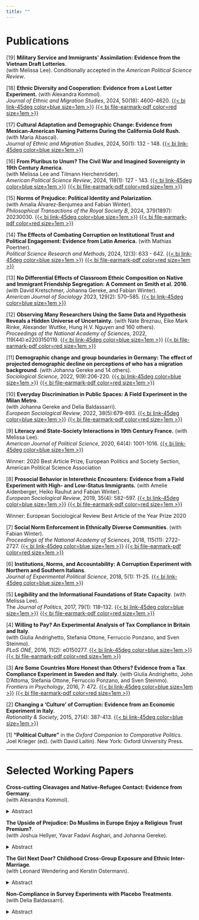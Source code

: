 ```yaml
---
title: ""
---
```


# Publications


[19] **Military Service and Immigrants’ Assimilation: Evidence from the Vietnam Draft Lotteries**.  
(with Melissa Lee).
Conditionally accepted in the *American Political Science Review*.



[18] **Ethnic Diversity and Cooperation: Evidence from a Lost Letter Experiment.** (with Alexandra Kommol).   
*Journal of Ethnic and Migration Studies*, 2024, 50(18): 4600-4620. 
[{{< bi link-45deg color=blue size=1em >}}](https://www.tandfonline.com/doi/full/10.1080/1369183X.2024.2334909) 
[{{< bi file-earmark-pdf color=red size=1em >}}](https://www.tandfonline.com/doi/epdf/10.1080/1369183X.2024.2334909?needAccess=true)


[17] **Cultural Adaptation and Demographic Change: Evidence from Mexican-American Naming Patterns During the California Gold Rush.** (with Maria Abascal).  
*Journal of Ethnic and Migration Studies*, 2024, 50(1): 132 - 148. 
[{{< bi link-45deg color=blue size=1em >}}](https://www.tandfonline.com/doi/full/10.1080/1369183X.2023.2259039) 


[16] **From Pluribus to Unum? The Civil War and Imagined Sovereignty in 19th Century America**.   
(with Melissa Lee and Tilmann Herchenröder).  
*American Political Science Review*, 2024, 118(1): 127 - 143. 
[{{< bi link-45deg color=blue size=1em >}}](https://doi.org/10.1017/S0003055423000096) 
[{{< bi file-earmark-pdf color=red size=1em >}}](https://www.cambridge.org/core/services/aop-cambridge-core/content/view/209A985C6BFB23E4B7B3E46FC22FF513/S0003055423000096a.pdf/from-pluribus-to-unum-the-civil-war-and-imagined-sovereignty-in-nineteenth-century-america.pdf)


[15] **Norms of Prejudice: Political Identity and Polarization**.   
(with Amalia Álvarez-Benjumea and Fabian Winter).   
*Philosophical Transactions of the Royal Society B*, 2024, 379(1897): 20230030. 
[{{< bi link-45deg color=blue size=1em >}}](https://royalsocietypublishing.org/doi/10.1098/rstb.2023.0030) 
[{{< bi file-earmark-pdf color=red size=1em >}}](https://royalsocietypublishing.org/doi/epdf/10.1098/rstb.2023.0030)


[14] **The Effects of Combating Corruption on Institutional Trust and Political Engagement: Evidence from Latin America.**  (with Mathias Poertner).   
*Political Science Research and Methods*, 2024, 12(3): 633 - 642. 
[{{< bi link-45deg color=blue size=1em >}}](https://doi.org/10.1017/psrm.2023.4) 
[{{< bi file-earmark-pdf color=red size=1em >}}](https://www.cambridge.org/core/services/aop-cambridge-core/content/view/60F64403542AEAF4895D94DE2F0CA516/S2049847023000043a.pdf/the-effects-of-combating-corruption-on-institutional-trust-and-political-engagement-evidence-from-latin-america.pdf)


[13] **No Differential Effects of Classroom Ethnic Composition on Native and Immigrant Friendship Segregation: A Comment on Smith et al. 2016**.   
(with David Kretschmer, Johanna Gereke, and Fabian Winter).   
*American Journal of Sociology* 2023, 129(2): 570–585.
[{{< bi link-45deg color=blue size=1em >}}](https://www.journals.uchicago.edu/doi/10.1086/727823) 



[12] **Observing Many Researchers Using the Same Data and Hypothesis Reveals a Hidden Universe of Uncertainty.** (with Nate Breznau, Eike Mark Rinke, Alexander Wuttke, Hung H.V. Nguyen and 160 others).   
*Proceedings of the National Academy of Sciences*, 2022, 119(44):e2203150119.
[{{< bi link-45deg color=blue size=1em >}}](https://doi.org/10.1073/pnas.2203150119) 
[{{< bi file-earmark-pdf color=red size=1em >}}](https://www.pnas.org/doi/epub/10.1073/pnas.2203150119)



[11] **Demographic change and group boundaries in Germany: The effect of projected demographic decline on perceptions of who has a migration background**. (with Johanna Gereke and 14 others).    
*Sociological Science*, 2022, 9(9):206-220.
[{{< bi link-45deg color=blue size=1em >}}](https://sociologicalscience.com/articles-v9-9-206/)
[{{< bi file-earmark-pdf color=red size=1em >}}](https://sociologicalscience.com/download/vol-9/may/SocSci_v9_206to220.pdf)


[10] **Everyday Discrimination in Public Spaces: A Field Experiment in the Milan Metro**.   
(with Johanna Gereke and Delia Baldassarri).   
*European Sociological Review*, 2022, 38(5):679-693.
[{{< bi link-45deg color=blue size=1em >}}](https://academic.oup.com/esr/article/38/5/679/6524578)
[{{< bi file-earmark-pdf color=red size=1em >}}](https://watermark.silverchair.com/jcac008.pdf?token=AQECAHi208BE49Ooan9kkhW_Ercy7Dm3ZL_9Cf3qfKAc485ysgAAA00wggNJBgkqhkiG9w0BBwagggM6MIIDNgIBADCCAy8GCSqGSIb3DQEHATAeBglghkgBZQMEAS4wEQQMqJ3YBEYr2lDcW7N1AgEQgIIDAIZ9Lsuoh_yiRjk6HJUYON25YILQSSj9ie24C7WMZHm4zD7cWlR0KbcqkbfS3yVgf83D_8U1jzTvLdeuqKcCVrNiTjX5xHW6Qca6AJMaGgDDxjgp3FyEoA2Z_J6EoCsOMTh1GEhckoN_6JTogK7haBnZyf8ZWXWwXH4lwzytjRYHdIpG5ywzJy97-13clvL94ovS_oOuUhLMQZAQlCLbiombwE_Rzt3Ra5twM3z8qSyEVHtVApyFFyAM9nDXBbRn1y-3U2btmyLMm-MFkqVHYgwZ741ZlAddJEhHUQvEZBL-u20bFHCQ_N4nwRuivIsxvmn4zEFxr7FTDkXiCRZQQ5XAA0j7WUEC0RR17mZwCAd-qq2my7SAxJMlUc8LI41RvdmlU2tq6R3PHayYxs2Ve6VYmOowPwwwqDn-KI2vKHih6Ke6FvU8yHXBFDmbKrI1jY4AnPWcP8yZQ2rtQR9FCL_ZstaMbP2m_Hw-rvoC4_vjceHi6EENi4lQqK--NJG8csJKBWH64h2t_G6VU7DS37Mvwll78mBXoo11y_NT08nkS6O5Sa5B4mv9dLx-tc1znZ1iqVtnBdxOeyGWYmIIJbFtkgjgYve4A0kngP0V8cyYQN2gqJc0sONUrNTr7B_SDP6iQL3NrvVvP_uc5-IZRnXderVBQvZHJj0j-OX89IbuKC9qRcUU6AVFZzL0LYAZfe-DN2pGijpDiq5duKkyAgvq6Cuv5xP8j1iGMMaYGH8U5yhVQb9ThsSYrs2RhyRLNq6i4mYlXtUtBlnIFdofUi2RtrRrwS7Xc4vO9u1ms2vljXp7Caq1o6oA0Gy8IpQubSUE6MXaNNJGuLZOPDZDjP18qMR5JPGhKUZJ-y9LphIiwTv0bJnDFGB8DttSmA0K1knVYmpl3RCWURHSSUZBlcUTj2yo0WCWAICY13Oe9vtZhSBo8wUQHCNnrUZybQMOR-xF9ca83qQAZuEtLUtvu5X_QIhoM3fLZUl9CtAouwZnKHRb1mg1UT2ZEerhCdiz-Q)



[9] **Literacy and State-Society Interactions in 19th Century France.** (with Melissa Lee).   
*American Journal of Political Science*, 2020, 64(4): 1001-1016. 
[{{< bi link-45deg color=blue size=1em >}}](https://onlinelibrary.wiley.com/doi/abs/10.1111/ajps.12524?af=R)

::: {.callout-note appearance="minimal"}
Winner: 2020 Best Article Prize, European Politics and Society Section, American Political Science Association
:::


[8] **Prosocial Behavior in Interethnic Encounters: Evidence from a Field Experiment with High- and Low-Status Immigrants.**
(with Amelie Aidenberger, Heiko Rauhut and Fabian Winter).  
*European Sociological Review*, 2019, 35(4): 582–597. 
[{{< bi link-45deg color=blue size=1em >}}](https://academic.oup.com/esr/article/35/4/582/5512302)
[{{< bi file-earmark-pdf color=red size=1em >}}](https://watermark.silverchair.com/jcz030.pdf?token=AQECAHi208BE49Ooan9kkhW_Ercy7Dm3ZL_9Cf3qfKAc485ysgAAA0swggNHBgkqhkiG9w0BBwagggM4MIIDNAIBADCCAy0GCSqGSIb3DQEHATAeBglghkgBZQMEAS4wEQQM-x-mCk0s6EWZMDdwAgEQgIIC_sPPS3NJgORqfDCaeM1xmmPuMdNUlt-S9TA6CSWv2VIVk7J_LgrHTWU3fH_LmME4YM98wJecy5bEJ-2_QZiTq8yzdnIxzQQF_0YDkpnuwj0HK3mW7j7KLaSo3rKTKCAuH7rlHE-mNs21mpHBQLGTVcFEqril4Em2SuTexMO7_uHurDDcWjhfNKxgaGM1t_sXPOwSrg6nnaYP2H92657D_Mizz-QV0hyb2BxirQzhI7ZdeC-Ee7WHXyBHYTxf8JRLLh5xWvWrknaGvYAW5FINg43sDDrRfpHYcqjonwfEJGNQKY-u4K7TTM8Tr1netSaRbHUf6bv9AnSgnWp0l0GDIR5frlKpnJjYfy2RWpr3ymizo4L5JJxe7usIqxZJmjtwkvtzq9rkzeQg-Mpauyn3R0TVNiBibOvRf73KUiEcm0wHXVFTZk0_j2GZGoCKcrONQhlOwPv8kz8Lvrklrjt0OdlPhnIh0fXHl1-nla7DYuxc6tp7uhVfPyEbv58jSm_yvxxMHi-KTQgGNQdvwIJE9V1z_O9k5SJDPUPC_v8RpfKs9e_y9VbGcd6kkL4YVL956OLu45VfNpbquFeW2tSDjZAFxKItDoRAZWPTL9Z8uhWv-nLBoGh4kRu694aaCQSp6ZDbw3EYtEajqwOaV6pmqwym2Bvo3GpHLtspkw3W1DgZvYHClPwtsdYDhdVp5fLIfMZoq4khU7laJOR8uh4T2CLHRyoWVGBsnMn9PtNt74F_VPJZYWSditBqD9lJi_gI0Szo5R8luh9yXLgxWjDJcLm7u8djr1Gy2O1WV0Vqm1Lj99G4mDYMVI6mgG4j0zROhlz4ygrQn00D3La1Buw4hkLEr-3v1uZwwwLUu85bNWF9gC5WduOGfupz23xtWj41sog6nDMWbX6qRdMvQ0fcqdoLfYnLpvRvKmOiyleg3HkLz-ajWj13LW57jVTE14b3d4KLdN2ncG7EE3GJrr1CsQyBibzLO3JXULBlj2ns3ycGBs0MWIPcHk6u1VDcorY)

::: {.callout-caution appearance="minimal"}
Winner: European Sociological Review Best Article of the Year Prize 2020
:::


[7] **Social Norm Enforcement in Ethnically Diverse Communities**. (with Fabian Winter).   
*Proceedings of the National Academy of Sciences*, 2018, 115(11): 2722-2727.
[{{< bi link-45deg color=blue size=1em >}}](https://www.pnas.org/doi/10.1073/pnas.1718309115)
[{{< bi file-earmark-pdf color=red size=1em >}}](https://www.pnas.org/doi/epdf/10.1073/pnas.1718309115)


[6] **Institutions, Norms, and Accountability: A Corruption Experiment with Northern and Southern Italians**.   
*Journal of Experimental Political Science*, 2018, 5(1): 11-25.
[{{< bi link-45deg color=blue size=1em >}}](https://doi.org/10.1017/XPS.2017.26)


[5] **Legibility and the Informational Foundations of State Capacity**. (with Melissa Lee).   
The *Journal of Politics*, 2017, 79(1): 118–132.
[{{< bi link-45deg color=blue size=1em >}}](https://www.journals.uchicago.edu/doi/full/10.1086/688053)
[{{< bi file-earmark-pdf color=red size=1em >}}](https://www.journals.uchicago.edu/doi/epdf/10.1086/688053)


[4] **Willing to Pay? An Experimental Analysis of Tax Compliance in Britain and Italy**.   
(with Giulia Andrighetto, Stefania Ottone, Ferruccio Ponzano, and Sven Steinmo).   
*PLoS ONE*, 2016, 11(2): e0150277.
[{{< bi link-45deg color=blue size=1em >}}](https://journals.plos.org/plosone/article?id=10.1371/journal.pone.0150277)
[{{< bi file-earmark-pdf color=red size=1em >}}](https://journals.plos.org/plosone/article/file?id=10.1371/journal.pone.0150277&type=printable)


[3] **Are Some Countries More Honest than Others? Evidence from a Tax Compliance Experiment in Sweden and Italy**. (with Giulia Andrighetto,  John D'Attoma, Stefania Ottone, Ferruccio Ponzano, and Sven Steinmo).   
*Frontiers in Psychology*, 2016, 7: 472.
[{{< bi link-45deg color=blue size=1em >}}](https://www.frontiersin.org/journals/psychology/articles/10.3389/fpsyg.2016.00472/full)
[{{< bi file-earmark-pdf color=red size=1em >}}](https://www.readcube.com/articles/10.3389/fpsyg.2016.00472)


[2] **Changing a ‘Culture’ of Corruption: Evidence from an Economic Experiment in Italy**.   
*Rationality & Society*, 2015, 27(4): 387-413.
[{{< bi link-45deg color=blue size=1em >}}](https://journals.sagepub.com/doi/abs/10.1177/1043463115605475)


[1] **"Political Culture"** in the *Oxford Companion to Comparative Politics*. Joel Krieger (ed). (with David Laitin).  New York: Oxford University Press.


---

# Selected Working Papers


**Cross-cutting Cleavages and Native-Refugee Contact: Evidence from Germany**.   
(with Alexandra Kommol).

<details>
<summary>Abstract</summary>
The arrival of large numbers of asylum seekers in many European countries has raised critical questions concerning refugee integration. While prior research has examined individual characteristics (e.g. refugees’ educational attainment) and contextual conditions (e.g. local unemployment rates) as additive factors underlying social integration, we argue that complementarities between individual refugees and their place of resettlement can further enhance refugee-native contacts. Specifically, we focus on marital status as a key “milestone” shaping individuals’ social networks and study the influence of marital status similarity between indi- vidual refugees and their host communities. Using data from the IAB-BAMF-SOEP Survey of Refugees and leveraging the exogenous assignment of asylum seekers in Germany, we show that marital status similarity increases refugee-native contacts for all refugee groups except single refugee men. Importantly, the effects of contextual similarity are especially pronounced amongst female refugees, a group which tends to report fewer interactions with natives in the first place. Overall, we conclude refugees may stand to benefit from allocation policies that take “contextual fit” into account when assigning asylum seekers to places of residence.
</details>

**The Upside of Prejudice: Do Muslims in Europe Enjoy a Religious Trust Premium?**.  
(with Joshua Hellyer, Yavar Fadavi Asghari, and Johanna Gereke).

<details>
<summary>Abstract</summary>
Muslim immigrants in European societies are often perceived as more religious than their Christian counterparts. Such traditional religiosity is seen as conflicting with modern, liberal values, thereby contributing to Islamophobia. However, could Muslims' putative religiosity paradoxically increase their perceived trustworthiness? Drawing on research  suggesting that religiosity signals benevolent intentions, we test whether religious Muslims indeed benefit from a "trust premium". Combining insights from both population-based survey experiments and a lab-in-the-field experiment in Germany, we find that outwardly-religious Muslims are indeed (i) perceived as more trustworthy, and (ii) trusted more in monetary exchanges. The results indicate that perceived religiosity among Muslims in Europe may act as a social asset, thereby challenging prevailing narratives of Islam in Christian-heritage societies.
</details>

**The Girl Next Door? Childhood Cross-Group Exposure and Ethnic Inter-Marriage**.   
(with Leonard Wendering and Kerstin Ostermann).

<details>
<summary>Abstract</summary>
This study investigates the long-term effects of early-life inter-ethnic exposure on social integration outcomes focusing on the late 19th-century United States. Utilizing linked historical census data from  1880 and 1900, we analyze how the ethnic identity of childhood neighbors influences adult marriage choices. We employ hierarchical density-based spatial clustering to delineate historical ethnic neighborhoods, and use coarsened exact matching to identify "exposed" and "unexposed" individuals within the same  urban geographies. Even after accounting for (parents') residential choices,  we find that individuals growing up next to an ethnic outgroup family are significantly more likely to marry into their childhood neighbor’s ethnic group. These results are broadly in line with Contact Theory, and highlight the enduring impact of early intergroup interactions on long-term social integration.
</details>

**Non-Compliance in Survey Experiments with Placebo Treatments**.   
(with Delia Baldassarri).

<details>
<summary>Abstract</summary>
Survey experiments often utilize placebo controls which aim to mimic the treatment condition while leaving the key explanatory variable unaffected. We illustrate the problems that can arise under placebo-controlled designs when compliance with treat- ment assignment is imperfect (e.g. when respondents are inattentive to experimental manipulations). We argue that estimating complier average causal effects (CACEs) under these conditions requires either (i) the inclusion of a “pure control” condition involving no experimental manipulation, or (ii) the strong assumption that compliance profiles are balanced across the treatment and placebo arms. We illustrate these points with data from a “failed” survey experiment on how the performance of ethnic minorities affects processes of social categoriazion.
</details>




